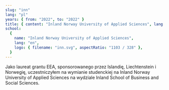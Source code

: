 ```yaml
---
slug: "inn"
lang: "pl"
years: { from: "2022", to: "2022" }
title: { content: "Inland Norway University of Applied Sciences", lang: "en" }
school:
  {
    name: "Inland Norway University of Applied Sciences",
    lang: "en",
    logo: { filename: "inn.svg", aspectRatio: "1103 / 328" },
  }
---
```


Jako laureat grantu EEA, sponsorowanego przez Islandię, Liechtenstein i Norwegię, uczestniczyłem na wymianie studenckiej na <span lang="en">Inland Norway University of Applied Sciences</span> na wydziale <span lang="en">Inland School of Business and Social Sciences</span>.

